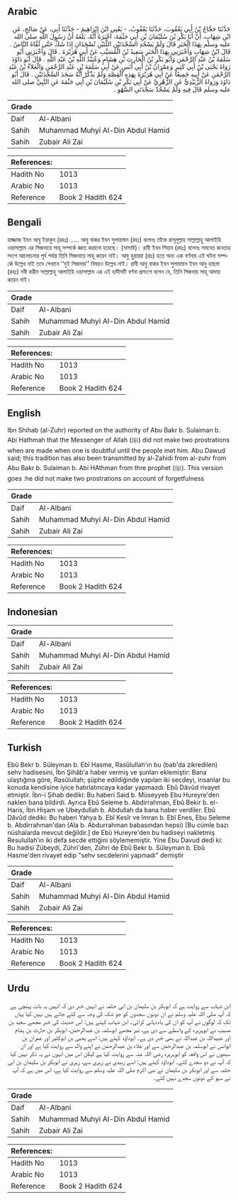 ## Arabic


<div dir="rtl" lang="ar" style={{fontSize:'larger',backgroundColor:'#f8f9fa',padding:20}}>
حَدَّثَنَا حَجَّاجُ بْنُ أَبِي يَعْقُوبَ، حَدَّثَنَا يَعْقُوبُ، - يَعْنِي ابْنَ إِبْرَاهِيمَ - حَدَّثَنَا أَبِي، عَنْ صَالِحٍ، عَنِ ابْنِ شِهَابٍ، أَنَّ أَبَا بَكْرِ بْنَ سُلَيْمَانَ بْنِ أَبِي حَثْمَةَ، أَخْبَرَهُ أَنَّهُ، بَلَغَهُ أَنَّ رَسُولَ اللَّهِ صلى الله عليه وسلم بِهَذَا الْخَبَرِ قَالَ وَلَمْ يَسْجُدِ السَّجْدَتَيْنِ اللَّتَيْنِ تُسْجَدَانِ إِذَا شَكَّ حَتَّى لَقَّاهُ النَّاسُ ‏.‏ قَالَ ابْنُ شِهَابٍ وَأَخْبَرَنِي بِهَذَا الْخَبَرِ سَعِيدُ بْنُ الْمُسَيَّبِ عَنْ أَبِي هُرَيْرَةَ ‏.‏ قَالَ وَأَخْبَرَنِي أَبُو سَلَمَةَ بْنُ عَبْدِ الرَّحْمَنِ وَأَبُو بَكْرِ بْنُ الْحَارِثِ بْنِ هِشَامٍ وَعُبَيْدُ اللَّهِ بْنُ عَبْدِ اللَّهِ ‏.‏ قَالَ أَبُو دَاوُدَ رَوَاهُ يَحْيَى بْنُ أَبِي كَثِيرٍ وَعِمْرَانُ بْنُ أَبِي أَنَسٍ عَنْ أَبِي سَلَمَةَ بْنِ عَبْدِ الرَّحْمَنِ وَالْعَلاَءُ بْنُ عَبْدِ الرَّحْمَنِ عَنْ أَبِيهِ جَمِيعًا عَنْ أَبِي هُرَيْرَةَ بِهَذِهِ الْقِصَّةِ وَلَمْ يَذْكُرْ أَنَّهُ سَجَدَ السَّجْدَتَيْنِ ‏.‏ قَالَ أَبُو دَاوُدَ وَرَوَاهُ الزُّبَيْدِيُّ عَنِ الزُّهْرِيِّ عَنْ أَبِي بَكْرِ بْنِ سُلَيْمَانَ بْنِ أَبِي حَثْمَةَ عَنِ النَّبِيِّ صلى الله عليه وسلم قَالَ فِيهِ وَلَمْ يَسْجُدْ سَجْدَتَىِ السَّهْوِ ‏.‏
</div>
<div style={{backgroundColor:'#f8f9fa',padding:20, marginBottom: 10}}><table> <thead> <tr> <th>Grade</th> <th></th> </tr> </thead> <tbody> <tr><td>Daif</td><td>Al-Albani</td></tr><tr><td>Sahih</td><td>Muhammad Muhyi Al-Din Abdul Hamid</td></tr><tr><td>Sahih</td><td>Zubair Ali Zai</td></tr></tbody></table><table> <thead> <tr> <th>References:</th> <th></th> </tr> </thead> <tbody><tr><td>Hadith No</td><td>1013</td></tr><tr><td>Arabic No</td><td>1013</td></tr><tr><td>Reference</td><td>Book 2 Hadith 624</td></tr></tbody></table></div>

## Bengali


<div dir="ltr" lang="bn" style={{fontSize:'larger',backgroundColor:'#f8f9fa',padding:20}}>
হাজ্জাজ ইবন আবু ইয়াকুব (রহঃ) ..... আবু বাকর ইবন সুলায়মান (রহঃ) বলেনঃ তাঁকে রাসূলুল্লাহ সাল্লাল্লাহু আলাইহি ওয়াসাল্লাম এর সিজদায়ে সাহূ সম্পর্কে জ্ঞাত করানো হয়েছে। (নাসাঈ)। রাবী ইবন শিহাব (রহঃ) বলেনঃ সমবেত জনতার সংগে আলোচনার পূর্ব পর্যন্ত তিনি সিজদায়ে সাহূ করেন নাই। আবু হুরায়রা (রাঃ) হতে অন্য এক বর্ণনায় এই ঘটনা সম্পর্কে উল্লেখ নাই তবে সেখানে ‘‘দুই সিজদার’’ বিষয়ও উল্লেখ নাই। রাবী আবু বাকর ইবন সুলায়মান ইবন আবু হাছমা (রহঃ) নবী করীম সাল্লাল্লাহু আলাইহি ওয়াসাল্লাম এর এই হাদীসটি বর্ণনা প্রসংগে বলেন যে, তিনি সিজদায় সাহূ আদায় করেন নাই।
</div>
<div style={{backgroundColor:'#f8f9fa',padding:20, marginBottom: 10}}><table> <thead> <tr> <th>Grade</th> <th></th> </tr> </thead> <tbody> <tr><td>Daif</td><td>Al-Albani</td></tr><tr><td>Sahih</td><td>Muhammad Muhyi Al-Din Abdul Hamid</td></tr><tr><td>Sahih</td><td>Zubair Ali Zai</td></tr></tbody></table><table> <thead> <tr> <th>References:</th> <th></th> </tr> </thead> <tbody><tr><td>Hadith No</td><td>1013</td></tr><tr><td>Arabic No</td><td>1013</td></tr><tr><td>Reference</td><td>Book 2 Hadith 624</td></tr></tbody></table></div>

## English


<div dir="ltr" lang="en" style={{fontSize:'larger',backgroundColor:'#f8f9fa',padding:20}}>
Ibn Shihab (al-Zuhr) reported on the authority of Abu Bakr b. Sulaiman b. Abi Hathmah that the Messenger of Allah (ﷺ) did not make two prostrations when are made when one is doubtful until the people met him. Abu Dawud said; this tradition has also been transmitted by al-Zahidi from al-zuhr from Abu Bakr b. Sulaiman b. Abi HAthman from thre prophet (ﷺ). This version goes :he did not make two prostrations on account of forgetfulness
</div>
<div style={{backgroundColor:'#f8f9fa',padding:20, marginBottom: 10}}><table> <thead> <tr> <th>Grade</th> <th></th> </tr> </thead> <tbody> <tr><td>Daif</td><td>Al-Albani</td></tr><tr><td>Sahih</td><td>Muhammad Muhyi Al-Din Abdul Hamid</td></tr><tr><td>Sahih</td><td>Zubair Ali Zai</td></tr></tbody></table><table> <thead> <tr> <th>References:</th> <th></th> </tr> </thead> <tbody><tr><td>Hadith No</td><td>1013</td></tr><tr><td>Arabic No</td><td>1013</td></tr><tr><td>Reference</td><td>Book 2 Hadith 624</td></tr></tbody></table></div>

## Indonesian


<div dir="ltr" lang="id" style={{fontSize:'larger',backgroundColor:'#f8f9fa',padding:20}}>

</div>
<div style={{backgroundColor:'#f8f9fa',padding:20, marginBottom: 10}}><table> <thead> <tr> <th>Grade</th> <th></th> </tr> </thead> <tbody> <tr><td>Daif</td><td>Al-Albani</td></tr><tr><td>Sahih</td><td>Muhammad Muhyi Al-Din Abdul Hamid</td></tr><tr><td>Sahih</td><td>Zubair Ali Zai</td></tr></tbody></table><table> <thead> <tr> <th>References:</th> <th></th> </tr> </thead> <tbody><tr><td>Hadith No</td><td>1013</td></tr><tr><td>Arabic No</td><td>1013</td></tr><tr><td>Reference</td><td>Book 2 Hadith 624</td></tr></tbody></table></div>

## Turkish


<div dir="ltr" lang="tr" style={{fontSize:'larger',backgroundColor:'#f8f9fa',padding:20}}>
Ebû Bekr b. Süleyman b. Ebî Hasme, Rasûlullah'ın bu (bab'da zikredilen) sehv hadisesini, İbn Şihâb'a haber vermiş ve şunları eklemiştir: Bana ulaştığına göre, Rasûlullah; şüphe edildiğinde yapılan iki secdeyi, insanlar bu konuda kendisine iyice hatırlatıncaya kadar yapmazdı. Ebû Dâvûd rivayet etmiştir. İbn-i Şihab dediki: Bu haberi Said b. Müseyyeb Ebu Hureyre'den naklen bana bildirdi. Ayrıca Ebû Seleme b. Abdirrahman, Ebû Bekir b. el-Haris, İbn Hişam ve Ubeydullah b. Abdullah da bana haber verdiler. Ebû Dâvûd dediki: Bu haberi Yahya b. Ebî Kesîr ve îmran b. Ebî Enes, Ebu Seleme b. Abdirrahman'dan (Ala b. Abdurrahman babasından hepsi) [Bu cümle bazı nüshalarda mevcut değildir.] de Ebû Hureyre'den bu hadiseyi nakletmiş Resulullah’ın iki defa secde ettiğini söylememiştir. Yine Ebu Davud dedi ki: Bu hadisi Zübeydi, Zühri'den, Zühri de Ebû Bekr b. Süleyman b. Ebû Hasme'den rivayet edip "sehv sec­delerini yapmadı" demiştir
</div>
<div style={{backgroundColor:'#f8f9fa',padding:20, marginBottom: 10}}><table> <thead> <tr> <th>Grade</th> <th></th> </tr> </thead> <tbody> <tr><td>Daif</td><td>Al-Albani</td></tr><tr><td>Sahih</td><td>Muhammad Muhyi Al-Din Abdul Hamid</td></tr><tr><td>Sahih</td><td>Zubair Ali Zai</td></tr></tbody></table><table> <thead> <tr> <th>References:</th> <th></th> </tr> </thead> <tbody><tr><td>Hadith No</td><td>1013</td></tr><tr><td>Arabic No</td><td>1013</td></tr><tr><td>Reference</td><td>Book 2 Hadith 624</td></tr></tbody></table></div>

## Urdu


<div dir="rtl" lang="ur" style={{fontSize:'larger',backgroundColor:'#f8f9fa',padding:20}}>
ابن شہاب سے روایت ہے کہ ابوبکر بن سلیمان بن ابی حثمہ نے انہیں خبر دی کہ انہیں یہ بات پہنچی ہے کہ آپ صلی اللہ علیہ وسلم نے ان دونوں سجدوں کو جو شک کی وجہ سے کئے جاتے ہیں نہیں کیا یہاں تک کہ لوگوں نے آپ کو ان کی یاددہانی کرائی۔ ابن شہاب کہتے ہیں: اس حدیث کی خبر مجھے سعید بن مسیب نے ابوہریرہ کے واسطے سے دی ہے، نیز مجھے ابوسلمہ بن عبدالرحمٰن، ابوبکر بن حارث بن ہشام اور عبیداللہ بن عبداللہ نے بھی خبر دی ہے۔ ابوداؤد کہتے ہیں: اسے یحییٰ بن ابوکثیر اور عمران بن ابوانس نے ابوسلمہ بن عبدالرحمٰن سے اور علاء بن عبدالرحمٰن نے اپنے والد سے روایت کیا ہے اور ان سبھوں نے اس واقعہ کو ابوہریرہ رضی اللہ عنہ سے روایت کیا ہے لیکن اس میں انہوں نے یہ ذکر نہیں کیا کہ آپ نے دو سجدے کئے۔ ابوداؤد کہتے ہیں: اسے زبیدی نے زہری سے، زہری نے ابوبکر بن سلیمان بن ابی حثمہ سے اور ابوبکر بن سلیمان نے نبی اکرم صلی اللہ علیہ وسلم سے روایت کیا ہے، اس میں ہے کہ آپ نے سہو کے دونوں سجدے نہیں کئے۔
</div>
<div style={{backgroundColor:'#f8f9fa',padding:20, marginBottom: 10}}><table> <thead> <tr> <th>Grade</th> <th></th> </tr> </thead> <tbody> <tr><td>Daif</td><td>Al-Albani</td></tr><tr><td>Sahih</td><td>Muhammad Muhyi Al-Din Abdul Hamid</td></tr><tr><td>Sahih</td><td>Zubair Ali Zai</td></tr></tbody></table><table> <thead> <tr> <th>References:</th> <th></th> </tr> </thead> <tbody><tr><td>Hadith No</td><td>1013</td></tr><tr><td>Arabic No</td><td>1013</td></tr><tr><td>Reference</td><td>Book 2 Hadith 624</td></tr></tbody></table></div>